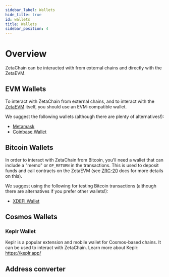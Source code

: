 ```yaml
---
sidebar_label: Wallets
hide_title: true
id: wallets
title: Wallets
sidebar_position: 4
---
```



# Overview

ZetaChain can be interacted with from external chains and directly with the
ZetaEVM.

## EVM Wallets

To interact with ZetaChain from external chains, and to interact with the
[ZetaEVM](/developers/omnichain/zeta-evm.mdx) itself, you should use an
EVM-compatible wallet.

We suggest the following wallets (although there are plenty of alternatives!):

- [Metamask](https://metamask.io)
- [Coinbase Wallet](https://www.coinbase.com/wallet)

## Bitcoin Wallets

In order to interact with ZetaChain from Bitcoin, you'll need a wallet that can
include a "memo" or `OP_RETURN` in the transactions. This is used to deposit
funds and call contracts on the ZetaEVM (see
[ZRC-20](/developers/omnichain/zeta-evm.mdx) docs for more details on this).

We suggest using the following for testing Bitcoin transactions (although there
are alternatives if you prefer other wallets!):

- [XDEFI Wallet](https://xdefi.io)

## Cosmos Wallets

### Keplr Wallet

Keplr is a popular extension and mobile wallet for Cosmos-based chains. It can
be used to interact with ZetaChain. Learn more about Keplr: https://keplr.app/

<Keplr />

## Address converter

<AddressConverter />
